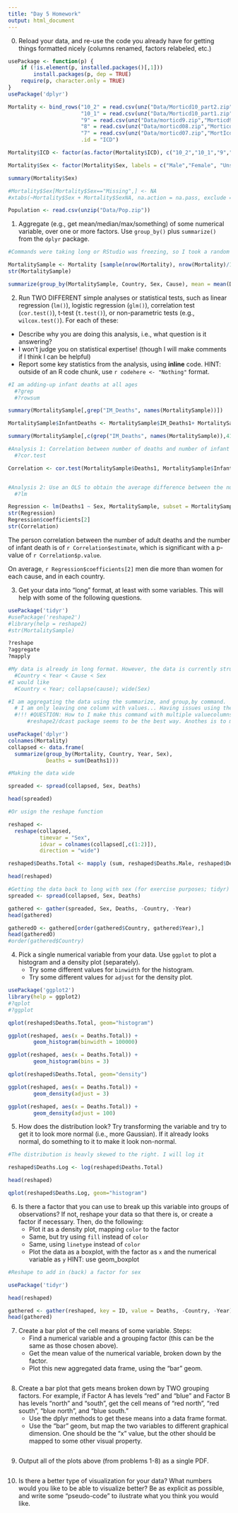 ```yaml
---
title: "Day 5 Homework"
output: html_document
---
```


0. Reload your data, and re-use the code you already have for getting things formatted nicely (columns renamed, factors relabeled, etc.)

```r
usePackage <- function(p) {
    if (!is.element(p, installed.packages()[,1]))
        install.packages(p, dep = TRUE)
    require(p, character.only = TRUE)
}
usePackage('dplyr')

Mortality <- bind_rows("10_2" = read.csv(unz("Data/Morticd10_part2.zip","Morticd10_part2")),
                       "10_1" = read.csv(unz("Data/Morticd10_part1.zip","Morticd10_part1")),
                       "9" = read.csv(unz("Data/morticd9.zip","Morticd9")),
                       "8" = read.csv(unz("Data/morticd08.zip","Morticd8")),
                       "7" = read.csv(unz("Data/morticd07.zip","MortIcd7")),
                       .id = "ICD")

Mortality$ICD <- factor(as.factor(Mortality$ICD), c("10_2","10_1","9","8","7"))

Mortality$Sex <- factor(Mortality$Sex, labels = c("Male","Female", "Unspecified"))

summary(Mortality$Sex)

#Mortality$Sex[Mortality$Sex=="Missing",] <- NA 
#xtabs(~Mortality$Sex + Mortality$SexNA, na.action = na.pass, exclude = NULL)

Population <- read.csv(unzip("Data/Pop.zip"))

```

1. Aggregate (e.g., get mean/median/max/something) of some numerical variable, over one or more factors.  Use `group_by()` plus `summarize()` from the `dplyr` package.

```r
#Commands were taking long or RStudio was freezing, so I took a random sample out of my data for the purposes of this homework.

MortalitySample <- Mortality [sample(nrow(Mortality), nrow(Mortality)/1000),]
str(MortalitySample)

summarize(group_by(MortalitySample, Country, Sex, Cause), mean = mean(Deaths1))

```

2. Run TWO DIFFERENT simple analyses or statistical tests, such as linear regression (`lm()`), logistic regression (`glm()`), correlation test (`cor.test()`), t-test (`t.test()`), or non-parametric tests (e.g., `wilcox.test()`).  For each of these:
  - Describe why you are doing this analysis, i.e., what question is it answering?
  - I won't judge you on statistical expertise!  (though I will make comments if I think I can be helpful)
  - Report some key statistics from the analysis, using **inline** code. HINT: outside of an R code chunk, use `r codehere <- "Nothing"` format.
  
```r

#I am adding-up infant deaths at all ages
  #?grep
  #?rowsum

summary(MortalitySample[,grep("IM_Deaths", names(MortalitySample))])

MortalitySample$InfantDeaths <- MortalitySample$IM_Deaths1+ MortalitySample$IM_Deaths2+ MortalitySample$IM_Deaths3+ MortalitySample$IM_Deaths4

summary(MortalitySample[,c(grep("IM_Deaths", names(MortalitySample)),41)])

#Analysis 1: Correlation between number of deaths and number of infant deaths for the same cause, sex and country
  #?cor.test

Correlation <- cor.test(MortalitySample$Deaths1, MortalitySample$InfantDeaths)


#Analysis 2: Use an OLS to obtain the average difference between the number of deaths of males and females by cause and country
  #?lm

Regression <- lm(Deaths1 ~ Sex, MortalitySample, subset = MortalitySample$Sex != 9)
str(Regression)
Regression$coefficients[2]
str(Correlation)

```

The person correlation between the number of adult deaths and the number of infant death is of `r Correlation$estimate`, which is significant with a p-value of `r Correlation$p.value`.

On average, `r Regression$coefficients[2]` men die more than women for each cause, and in each country.

3. Get your data into "long" format, at least with some variables.  This will help with some of the following questions.

```r
usePackage('tidyr')
#usePackage('reshape2')
#library(help = reshape2)
#str(MortalitySample)

?reshape
?aggregate
?mapply

#My data is already in long format. However, the data is currently structured in an undesirable way:
  #Country < Year < Cause < Sex
#I would like
  #Country < Year; collapse(cause); wide(Sex)

#I am aggregating the data using the summarize, and group,by command.
  # I am only leaving one column with values... Having issues using the function with multiple collumns
  #!!! #QUESTION: How to I make this command with multiple valuecolumns?
      #reshape2/dcast package seems to be the best way. Anothes is to make a loop, or       to reshape one time for each variable, and latter bind everything.

usePackage('dplyr')
colnames(Mortality)
collapsed <- data.frame(
  summarize(group_by(Mortality, Country, Year, Sex), 
            Deaths = sum(Deaths1)))

#Making the data wide

spreaded <- spread(collapsed, Sex, Deaths)

head(spreaded)

#Or usign the reshape function

reshaped <- 
  reshape(collapsed, 
          timevar = "Sex", 
          idvar = colnames(collapsed[,c(1:2)]), 
          direction = "wide")

reshaped$Deaths.Total <- mapply (sum, reshaped$Deaths.Male, reshaped$Deaths.Female, reshaped$Deaths.Unspecified, na.rm = TRUE)

head(reshaped)

#Getting the data back to long with sex (for exercise purposes; tidyr)
spreaded <- spread(collapsed, Sex, Deaths)

gathered <- gather(spreaded, Sex, Deaths, -Country, -Year)
head(gathered)

gatheredO <- gathered[order(gathered$Country, gathered$Year),]
head(gatheredO)
#order(gathered$Country)


```

4. Pick a single numerical variable from your data.  Use `ggplot` to plot a histogram and a density plot (separately).
   - Try some different values for `binwidth` for the histogram.
   - Try some different values for `adjust` for the density plot.

```r
usePackage('ggplot2')
library(help = ggplot2)
#?qplot
#?ggplot

qplot(reshaped$Deaths.Total, geom="histogram")

ggplot(reshaped, aes(x = Deaths.Total)) +
        geom_histogram(binwidth = 100000)

ggplot(reshaped, aes(x = Deaths.Total)) +
        geom_histogram(bins = 3)

qplot(reshaped$Deaths.Total, geom="density")

ggplot(reshaped, aes(x = Deaths.Total)) +
        geom_density(adjust = 3)

ggplot(reshaped, aes(x = Deaths.Total)) +
        geom_density(adjust = 100)
```

5. How does the distribution look?  Try transforming the variable and try to get it to look more normal (i.e., more Gaussian).  If it already looks normal, do something to it to make it look non-normal.

```r
#The distribution is heavly skewed to the right. I will log it

reshaped$Deaths.Log <- log(reshaped$Deaths.Total)

head(reshaped)

qplot(reshaped$Deaths.Log, geom="histogram")

```

6. Is there a factor that you can use to break up this variable into groups of observations?  If not, reshape your data so that there is, or create a factor if necessary.  Then, do the following:
   - Plot it as a density plot, mapping `color` to the factor
   - Same, but try using `fill` instead of `color`
   - Same, using `linetype` instead of `color`
   - Plot the data as a boxplot, with the factor as `x` and the numerical variable as `y`  HINT: use geom_boxplot

```r
#Reshape to add in (back) a factor for sex

usePackage('tidyr')

head(reshaped)

gathered <- gather(reshaped, key = ID, value = Deaths, -Country, -Year)
head(gathered)


```

7. Create a bar plot of the cell means of some variable. Steps:
   - Find a numerical variable and a grouping factor (this can be the same as those chosen above).
   - Get the mean value of the numerical variable, broken down by the factor.  
   - Plot this new aggregated data frame, using the "bar" geom.
   
```r

```
   
   
8. Create a bar plot that gets means broken down by TWO grouping factors.  For example, if Factor A has levels "red" and "blue" and Factor B has levels "north" and "south", get the cell means of "red north", "red south", "blue north", and "blue south."  
   - Use the dplyr methods to get these means into a data frame format.
   - Use the "bar" geom, but map the two variables to different graphical dimension.  One should be the "x" value, but the other should be mapped to some other visual property.

```r

```


9. Output all of the plots above (from problems 1-8) as a single PDF.

```r

```

10. Is there a better type of visualization for your data?  What numbers would you like to be able to visualize better?  Be as explicit as possible, and write some "pseudo-code" to ilustrate what you think you would like.

```r

```



